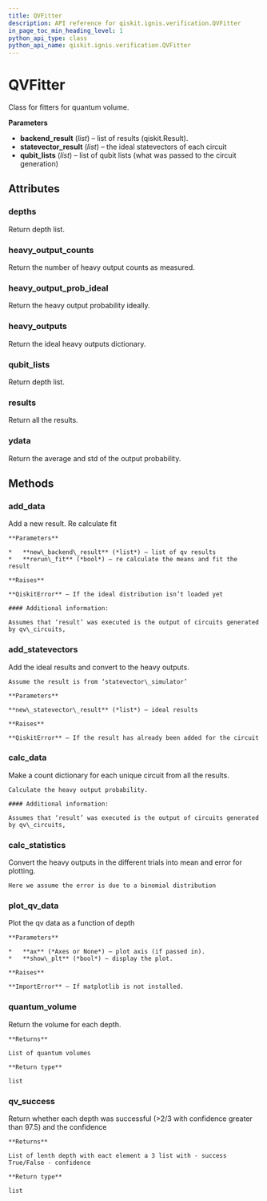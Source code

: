 ```yaml
---
title: QVFitter
description: API reference for qiskit.ignis.verification.QVFitter
in_page_toc_min_heading_level: 1
python_api_type: class
python_api_name: qiskit.ignis.verification.QVFitter
---
```


# QVFitter

<Class id="qiskit.ignis.verification.QVFitter" isDedicatedPage={true} github="https://github.com/qiskit-community/qiskit-ignis/tree/stable/0.3/qiskit/ignis/verification/quantum_volume/fitters.py" signature="QVFitter(backend_result=None, statevector_result=None, qubit_lists=None)" modifiers="class">
  Class for fitters for quantum volume.

  **Parameters**

  *   **backend\_result** (*list*) – list of results (qiskit.Result).
  *   **statevector\_result** (*list*) – the ideal statevectors of each circuit
  *   **qubit\_lists** (*list*) – list of qubit lists (what was passed to the circuit generation)

  ## Attributes

  <span id="qvfitter-depths" />

  ### depths

  <Attribute id="qiskit.ignis.verification.QVFitter.depths">
    Return depth list.
  </Attribute>

  <span id="qvfitter-heavy-output-counts" />

  ### heavy\_output\_counts

  <Attribute id="qiskit.ignis.verification.QVFitter.heavy_output_counts">
    Return the number of heavy output counts as measured.
  </Attribute>

  <span id="qvfitter-heavy-output-prob-ideal" />

  ### heavy\_output\_prob\_ideal

  <Attribute id="qiskit.ignis.verification.QVFitter.heavy_output_prob_ideal">
    Return the heavy output probability ideally.
  </Attribute>

  <span id="qvfitter-heavy-outputs" />

  ### heavy\_outputs

  <Attribute id="qiskit.ignis.verification.QVFitter.heavy_outputs">
    Return the ideal heavy outputs dictionary.
  </Attribute>

  <span id="qvfitter-qubit-lists" />

  ### qubit\_lists

  <Attribute id="qiskit.ignis.verification.QVFitter.qubit_lists">
    Return depth list.
  </Attribute>

  <span id="qvfitter-results" />

  ### results

  <Attribute id="qiskit.ignis.verification.QVFitter.results">
    Return all the results.
  </Attribute>

  <span id="qvfitter-ydata" />

  ### ydata

  <Attribute id="qiskit.ignis.verification.QVFitter.ydata">
    Return the average and std of the output probability.
  </Attribute>

  ## Methods

  <span id="qvfitter-add-data" />

  ### add\_data

  <Function id="qiskit.ignis.verification.QVFitter.add_data" signature="QVFitter.add_data(new_backend_result, rerun_fit=True)">
    Add a new result. Re calculate fit

    **Parameters**

    *   **new\_backend\_result** (*list*) – list of qv results
    *   **rerun\_fit** (*bool*) – re calculate the means and fit the result

    **Raises**

    **QiskitError** – If the ideal distribution isn’t loaded yet

    #### Additional information:

    Assumes that ‘result’ was executed is the output of circuits generated by qv\_circuits,
  </Function>

  <span id="qvfitter-add-statevectors" />

  ### add\_statevectors

  <Function id="qiskit.ignis.verification.QVFitter.add_statevectors" signature="QVFitter.add_statevectors(new_statevector_result)">
    Add the ideal results and convert to the heavy outputs.

    Assume the result is from ‘statevector\_simulator’

    **Parameters**

    **new\_statevector\_result** (*list*) – ideal results

    **Raises**

    **QiskitError** – If the result has already been added for the circuit
  </Function>

  <span id="qvfitter-calc-data" />

  ### calc\_data

  <Function id="qiskit.ignis.verification.QVFitter.calc_data" signature="QVFitter.calc_data()">
    Make a count dictionary for each unique circuit from all the results.

    Calculate the heavy output probability.

    #### Additional information:

    Assumes that ‘result’ was executed is the output of circuits generated by qv\_circuits,
  </Function>

  <span id="qvfitter-calc-statistics" />

  ### calc\_statistics

  <Function id="qiskit.ignis.verification.QVFitter.calc_statistics" signature="QVFitter.calc_statistics()">
    Convert the heavy outputs in the different trials into mean and error for plotting.

    Here we assume the error is due to a binomial distribution
  </Function>

  <span id="qvfitter-plot-qv-data" />

  ### plot\_qv\_data

  <Function id="qiskit.ignis.verification.QVFitter.plot_qv_data" signature="QVFitter.plot_qv_data(ax=None, show_plt=True)">
    Plot the qv data as a function of depth

    **Parameters**

    *   **ax** (*Axes or None*) – plot axis (if passed in).
    *   **show\_plt** (*bool*) – display the plot.

    **Raises**

    **ImportError** – If matplotlib is not installed.
  </Function>

  <span id="qvfitter-quantum-volume" />

  ### quantum\_volume

  <Function id="qiskit.ignis.verification.QVFitter.quantum_volume" signature="QVFitter.quantum_volume()">
    Return the volume for each depth.

    **Returns**

    List of quantum volumes

    **Return type**

    list
  </Function>

  <span id="qvfitter-qv-success" />

  ### qv\_success

  <Function id="qiskit.ignis.verification.QVFitter.qv_success" signature="QVFitter.qv_success()">
    Return whether each depth was successful (>2/3 with confidence greater than 97.5) and the confidence

    **Returns**

    List of lenth depth with eact element a 3 list with - success True/False - confidence

    **Return type**

    list
  </Function>
</Class>

